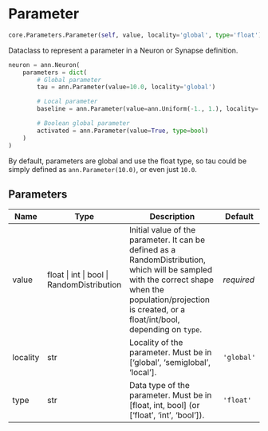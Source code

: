 # Parameter { #ANNarchy.core.Parameters.Parameter }

```python
core.Parameters.Parameter(self, value, locality='global', type='float')
```

Dataclass to represent a parameter in a Neuron or Synapse definition.

```python
neuron = ann.Neuron(
    parameters = dict(
        # Global parameter
        tau = ann.Parameter(value=10.0, locality='global')

        # Local parameter
        baseline = ann.Parameter(value=ann.Uniform(-1., 1.), locality='local')

        # Boolean global parameter
        activated = ann.Parameter(value=True, type=bool)
    )
)
```

By default, parameters are global and use the float type, so tau could be simply defined as `ann.Parameter(10.0)`, or even just `10.0`.

## Parameters {.doc-section .doc-section-parameters}

| Name     | Type                                       | Description                                                                                                                                                                                                  | Default    |
|----------|--------------------------------------------|--------------------------------------------------------------------------------------------------------------------------------------------------------------------------------------------------------------|------------|
| value    | float \| int \| bool \| RandomDistribution | Initial value of the parameter. It can be defined as a RandomDistribution, which will be sampled with the correct shape when the population/projection is created, or a float/int/bool, depending on `type`. | _required_ |
| locality | str                                        | Locality of the parameter. Must be in ['global', 'semiglobal', 'local'].                                                                                                                                     | `'global'` |
| type     | str                                        | Data type of the parameter. Must be in [float, int, bool] (or ['float', 'int', 'bool']).                                                                                                                     | `'float'`  |